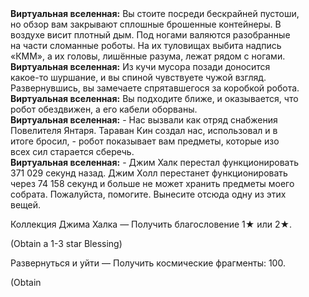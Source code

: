 {{Диалог Начало}}
:'''Виртуальная вселенная:''' Вы стоите посреди бескрайней пустоши, но обзор вам закрывают сплошные брошенные контейнеры. В воздухе висит плотный дым. Под ногами валяются разобранные на части сломанные роботы. На их туловищах выбита надпись «КММ», а их головы, лишённые разума, лежат рядом с ногами.
:'''Виртуальная вселенная:''' Из кучи мусора позади доносится какое-то шуршание, и вы спиной чувствуете чужой взгляд. Развернувшись, вы замечаете спрятавшегося за коробкой робота.
:'''Виртуальная вселенная:''' Вы подходите ближе, и оказывается, что робот обездвижен, а его кабели оборваны.
:'''Виртуальная вселенная:''' - Нас вызвали как отряд снабжения Повелителя Янтаря. Тараван Кин создал нас, использовал и в итоге бросил, - робот показывает вам предметы, которые изо всех сил старается сберечь.
:'''Виртуальная вселенная:''' - Джим Халк перестал функционировать 371 029 секунд назад. Джим Холл перестанет функционировать через 74 158 секунд и больше не может хранить предметы моего собрата. Пожалуйста, помогите. Вынесите отсюда одну из этих вещей.
:{{Диалог|Звезда}} Коллекция Джима Халка &mdash; Получить благословение 1★ или 2★.
:;(Obtain a 1-3 star Blessing)
:{{Диалог|Звезда}} Развернуться и уйти &mdash; Получить космические фрагменты: 100.
:;(Obtain {{Предмет|Космические фрагменты|20|x=100}}
{{Диалог Конец}}